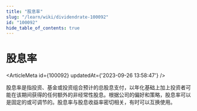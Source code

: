 ```yaml
---
title: "股息率"
slug: "/learn/wiki/dividendrate-100092"
id: "100092"
hide_table_of_contents: true
---
```



# 股息率

<ArticleMeta id={100092} updatedAt={'2023-09-26 13:58:47'} />
<div className='border-solid border-b border-t-0 my-4 border-[var(--ifm-color-gray-300)]' />

股息率是指投资、基金或投资组合预计的总股息支付，以年化基础上加上投资者可能在该期间获得的任何额外的非经常性股息。根据公司的偏好和策略，股息率可以是固定的或可调节的。股息率与股息收益率密切相关，有时可以互换使用。
